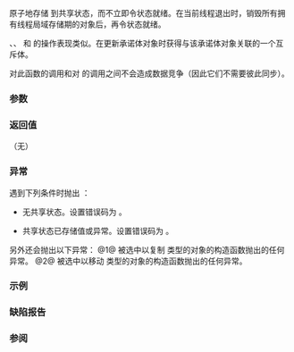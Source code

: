 {{cpp/thread/promise/title|set_value_at_thread_exit}}
{{cpp/thread/promise/navbar}}
{{dcl begin}}
{{dcl h|主模板}}
{{dcl|num=1|since=c++11|
void set_value_at_thread_exit( const R&amp; value );
}}
{{dcl|num=2|since=c++11|
void set_value_at_thread_exit( R&amp;&amp; value );
}}
{{dcl h|{{c/core|std::promise&lt;R&amp;&gt;}} 特化}}
{{dcl|num=3|since=c++11|
void set_value_at_thread_exit( R&amp; value );
}}
{{dcl h|{{c/core|std::promise&lt;void&gt;}} 特化}}
{{dcl|num=4|since=c++11|
void set_value_at_thread_exit();
}}
{{dcl end}}

原子地存储 {{c|value}} 到共享状态，而不立即令状态就绪。在当前线程退出时，销毁所有拥有线程局域存储期的对象后，再令状态就绪。

{{lc|set_value}}、{{tt|set_exception}}、{{lc|set_value_at_thread_exit}} 和 {{lc|set_exception_at_thread_exit}} 的操作表现类似。在更新承诺体对象时获得与该承诺体对象关联的一个互斥体。

对此函数的调用和对 {{lc|get_future}} 的调用之间不会造成数据竞争（因此它们不需要彼此同步）。

===参数===
{{par begin}}
{{par|value|要在共享状态存储的值}}
{{par end}}

===返回值===
（无）

===异常===
遇到下列条件时抛出 {{lc|std::future_error}}：
* {{c|*this}} 无共享状态。设置错误码为 {{ltt|cpp/thread/future_errc|no_state}}。
* 共享状态已存储值或异常。设置错误码为 {{ltt|cpp/thread/future_errc|promise_already_satisfied}}。

另外还会抛出以下异常：
@1@ 被选中以复制 {{tt|R}} 类型的对象的构造函数抛出的任何异常。
@2@ 被选中以移动 {{tt|R}} 类型的对象的构造函数抛出的任何异常。

===示例===
{{example
|code=
#include &lt;future&gt;
#include &lt;iostream&gt;
#include &lt;thread&gt;

int main()
{
    using namespace std::chrono_literals;
    std::promise&lt;int&gt; p;
    std::future&lt;int&gt; f = p.get_future();
    std::thread([&amp;p]
    {
        std::this_thread::sleep_for(1s);
        p.set_value_at_thread_exit(9);
    }).detach();

    std::cout &lt;&lt; "等待中... " &lt;&lt; std::flush;
    f.wait();
    std::cout &lt;&lt; "完成！\n结果是：" &lt;&lt; f.get() &lt;&lt; '\n';
}
|output=
等待中... 完成！
结果是：9
}}

===缺陷报告===
{{dr list begin}}
{{dr list item|wg=lwg|dr=2098|std=C++11|before=不明确需要抛出哪些异常|after=使之明确}}
{{dr list end}}

===参阅===
{{dsc begin}}
{{dsc inc|cpp/thread/promise/dsc set_value}}
{{dsc inc|cpp/thread/promise/dsc set_exception_at_thread_exit}}
{{dsc end}}

{{langlinks|de|en|es|fr|it|ja|pt|ru}}